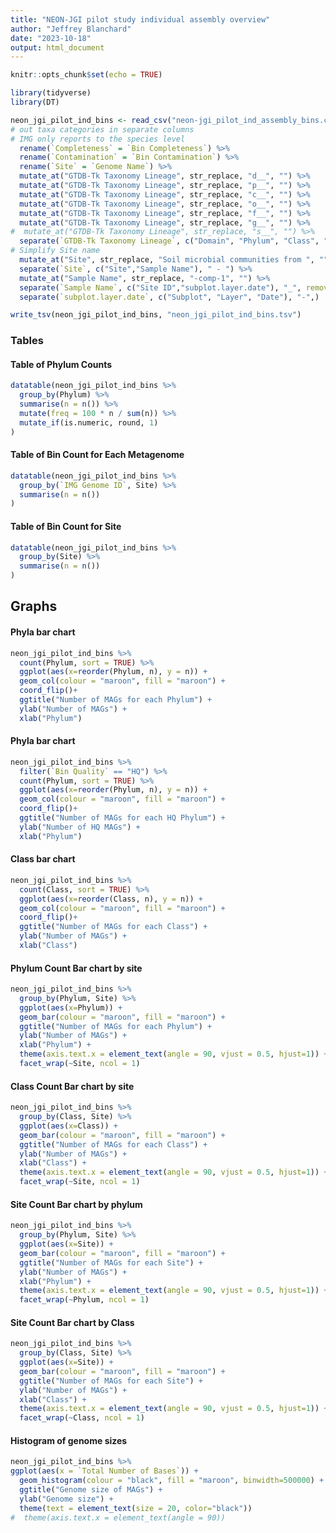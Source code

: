 ```yaml
---
title: "NEON-JGI pilot study individual assembly overview"
author: "Jeffrey Blanchard"
date: "2023-10-18"
output: html_document
---
```


```r
knitr::opts_chunk$set(echo = TRUE)
```

```r
library(tidyverse)
library(DT)
```


```r
neon_jgi_pilot_ind_bins <- read_csv("neon-jgi_pilot_ind_assembly_bins.csv") %>% 
# out taxa categories in separate columns
# IMG only reports to the species level
  rename(`Completeness` = `Bin Completeness`) %>% 
  rename(`Contamination` = `Bin Contamination`) %>% 
  rename(`Site` = `Genome Name`) %>% 
  mutate_at("GTDB-Tk Taxonomy Lineage", str_replace, "d__", "") %>% 
  mutate_at("GTDB-Tk Taxonomy Lineage", str_replace, "p__", "") %>% 
  mutate_at("GTDB-Tk Taxonomy Lineage", str_replace, "c__", "") %>% 
  mutate_at("GTDB-Tk Taxonomy Lineage", str_replace, "o__", "") %>% 
  mutate_at("GTDB-Tk Taxonomy Lineage", str_replace, "f__", "") %>% 
  mutate_at("GTDB-Tk Taxonomy Lineage", str_replace, "g__", "") %>% 
#  mutate_at("GTDB-Tk Taxonomy Lineage", str_replace, "s__", "") %>% 
  separate(`GTDB-Tk Taxonomy Lineage`, c("Domain", "Phylum", "Class", "Order", "Family", "Genus"), ";") %>% 
# Simplify Site name
  mutate_at("Site", str_replace, "Soil microbial communities from ", "") %>% 
  separate(`Site`, c("Site","Sample Name"), " - ") %>% 
  mutate_at("Sample Name", str_replace, "-comp-1", "") %>%
  separate(`Sample Name`, c("Site ID","subplot.layer.date"), "_", remove = FALSE,) %>% 
  separate(`subplot.layer.date`, c("Subplot", "Layer", "Date"), "-",) 


```
```r
write_tsv(neon_jgi_pilot_ind_bins, "neon_jgi_pilot_ind_bins.tsv")
```

### Tables

#### Table of Phylum Counts

```r
datatable(neon_jgi_pilot_ind_bins %>% 
  group_by(Phylum) %>% 
  summarise(n = n()) %>%
  mutate(freq = 100 * n / sum(n)) %>% 
  mutate_if(is.numeric, round, 1)  
)
```
#### Table of Bin Count for Each Metagenome 

```r
datatable(neon_jgi_pilot_ind_bins %>% 
  group_by(`IMG Genome ID`, Site) %>% 
  summarise(n = n()) 
)
```
#### Table of Bin Count for Site

```r
datatable(neon_jgi_pilot_ind_bins %>% 
  group_by(Site) %>% 
  summarise(n = n()) 
)
```

## Graphs

#### Phyla bar chart

```r
neon_jgi_pilot_ind_bins %>% 
  count(Phylum, sort = TRUE) %>% 
  ggplot(aes(x=reorder(Phylum, n), y = n)) +
  geom_col(colour = "maroon", fill = "maroon") +
  coord_flip()+
  ggtitle("Number of MAGs for each Phylum") +
  ylab("Number of MAGs") + 
  xlab("Phylum")
```

#### Phyla bar chart

```r
neon_jgi_pilot_ind_bins %>% 
  filter(`Bin Quality` == "HQ") %>% 
  count(Phylum, sort = TRUE) %>% 
  ggplot(aes(x=reorder(Phylum, n), y = n)) +
  geom_col(colour = "maroon", fill = "maroon") +
  coord_flip()+
  ggtitle("Number of MAGs for each HQ Phylum") +
  ylab("Number of HQ MAGs") + 
  xlab("Phylum")
```
#### Class bar chart

```r
neon_jgi_pilot_ind_bins %>% 
  count(Class, sort = TRUE) %>% 
  ggplot(aes(x=reorder(Class, n), y = n)) +
  geom_col(colour = "maroon", fill = "maroon") +
  coord_flip()+
  ggtitle("Number of MAGs for each Class") +
  ylab("Number of MAGs") + 
  xlab("Class")
```

#### Phylum Count Bar chart by site

```r
neon_jgi_pilot_ind_bins %>% 
  group_by(Phylum, Site) %>% 
  ggplot(aes(x=Phylum)) +
  geom_bar(colour = "maroon", fill = "maroon") +
  ggtitle("Number of MAGs for each Phylum") +
  ylab("Number of MAGs") + 
  xlab("Phylum") +
  theme(axis.text.x = element_text(angle = 90, vjust = 0.5, hjust=1)) +
  facet_wrap(~Site, ncol = 1)
```
#### Class Count Bar chart by site

```r
neon_jgi_pilot_ind_bins %>% 
  group_by(Class, Site) %>% 
  ggplot(aes(x=Class)) +
  geom_bar(colour = "maroon", fill = "maroon") +
  ggtitle("Number of MAGs for each Class") +
  ylab("Number of MAGs") + 
  xlab("Class") +
  theme(axis.text.x = element_text(angle = 90, vjust = 0.5, hjust=1)) +
  facet_wrap(~Site, ncol = 1)
```
#### Site Count Bar chart by phylum

```r
neon_jgi_pilot_ind_bins %>% 
  group_by(Phylum, Site) %>% 
  ggplot(aes(x=Site)) +
  geom_bar(colour = "maroon", fill = "maroon") +
  ggtitle("Number of MAGs for each Site") +
  ylab("Number of MAGs") + 
  xlab("Phylum") +
  theme(axis.text.x = element_text(angle = 90, vjust = 0.5, hjust=1)) +
  facet_wrap(~Phylum, ncol = 1)
```
#### Site Count Bar chart by Class

```r
neon_jgi_pilot_ind_bins %>% 
  group_by(Class, Site) %>% 
  ggplot(aes(x=Site)) +
  geom_bar(colour = "maroon", fill = "maroon") +
  ggtitle("Number of MAGs for each Site") +
  ylab("Number of MAGs") + 
  xlab("Class") +
  theme(axis.text.x = element_text(angle = 90, vjust = 0.5, hjust=1)) +
  facet_wrap(~Class, ncol = 1)
```

#### Histogram of genome sizes

```r
neon_jgi_pilot_ind_bins %>% 
ggplot(aes(x = `Total Number of Bases`)) + 
  geom_histogram(colour = "black", fill = "maroon", binwidth=500000) +
  ggtitle("Genome size of MAGs") +
  ylab("Genome size") + 
  theme(text = element_text(size = 20, color="black"))
#  theme(axis.text.x = element_text(angle = 90)) 
```